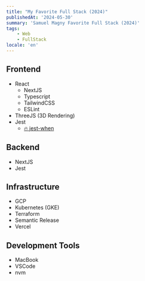 ```yaml
---
title: "My Favorite Full Stack (2024)"
publishedAt: '2024-05-30'
summary: 'Samuel Magny Favorite Full Stack (2024)'
tags:
    - Web
    - FullStack
locale: 'en'
---
```


## Frontend
* React
    * NextJS
    * Typescript
    * TailwindCSS
    * ESLint
* ThreeJS (3D Rendering)
* Jest
    * [🔥 jest-when](https://www.npmjs.com/package/jest-when)

## Backend
* NextJS
* Jest

## Infrastructure
* GCP
* Kubernetes (GKE)
* Terraform
* Semantic Release
* Vercel
 
## Development Tools
* MacBook
* VSCode
* nvm
